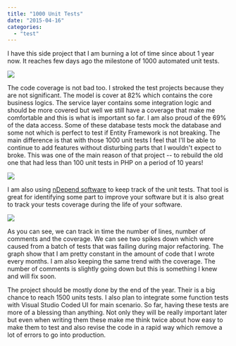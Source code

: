 ```yaml
---
title: "1000 Unit Tests"
date: "2015-04-16"
categories: 
  - "test"
---
```


I have this side project that I am burning a lot of time since about 1 year now. It reaches few days ago the milestone of 1000 automated unit tests.

![](/images/blog/TestExplorerReach1000UnitTests-400x119.png)

The code coverage is not bad too. I stroked the test projects because they are not significant. The model is cover at 82% which contains the core business logics. The service layer contains some integration logic and should be more covered but well we still have a coverage that make me comfortable and this is what is important so far. I am also proud of the 69% of the data access. Some of these database tests mock the database and some not which is perfect to test if Entity Framework is not breaking. The main difference is that with those 1000 unit tests I feel that I'll be able to continue to add features without disturbing parts that I wouldn't expect to broke. This was one of the main reason of that project -- to rebuild the old one that had less than 100 unit tests in PHP on a period of 10 years!

![](/images/blog/Coverage1000Tests-400x232.png)

I am also using [nDepend software](http://www.ndepend.com/) to keep track of the unit tests. That tool is great for identifying some part to improve your software but it is also great to track your tests coverage during the life of your software.

![](/images/blog/nDependCodeCoverage-400x201.png)

As you can see, we can track in time the number of lines, number of comments and the coverage. We can see two spikes down which were caused from a batch of tests that was failing during major refactoring. The graph show that I am pretty constant in the amount of code that I wrote every months. I am also keeping the same trend with the coverage. The number of comments is slightly going down but this is something I knew and will fix soon.

The project should be mostly done by the end of the year. Their is a big chance to reach 1500 units tests. I also plan to integrate some function tests with Visual Studio Coded UI for main scenario. So far, having these tests are more of a blessing than anything. Not only they will be really important later but even when writing them these make me think twice about how easy to make them to test and also revise the code in a rapid way which remove a lot of errors to go into production.
